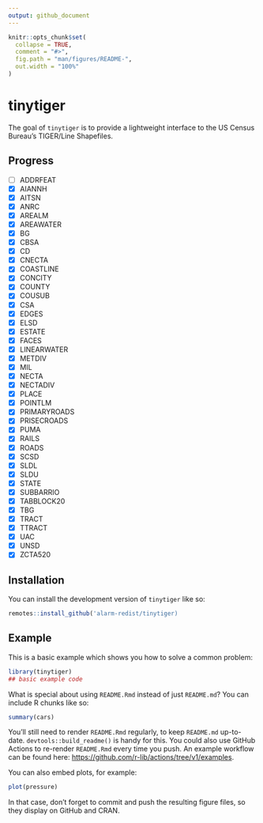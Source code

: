 ```yaml
---
output: github_document
---
```


<!-- README.md is generated from README.Rmd. Please edit that file -->

```r
knitr::opts_chunk$set(
  collapse = TRUE,
  comment = "#>",
  fig.path = "man/figures/README-",
  out.width = "100%"
)
```

# tinytiger

<!-- badges: start -->
<!-- badges: end -->

The goal of `tinytiger` is to provide a lightweight interface to the US Census Bureau's TIGER/Line Shapefiles.

## Progress
- [ ] ADDRFEAT
- [x] AIANNH
- [x] AITSN
- [x] ANRC
- [x] AREALM
- [x] AREAWATER
- [x] BG
- [x] CBSA
- [x] CD
- [x] CNECTA
- [x] COASTLINE
- [x] CONCITY
- [x] COUNTY
- [x] COUSUB
- [x] CSA
- [x] EDGES
- [x] ELSD
- [x] ESTATE
- [x] FACES
- [x] LINEARWATER
- [x] METDIV
- [x] MIL
- [x] NECTA
- [x] NECTADIV
- [x] PLACE
- [x] POINTLM
- [x] PRIMARYROADS
- [x] PRISECROADS
- [x] PUMA
- [x] RAILS
- [x] ROADS
- [x] SCSD
- [x] SLDL
- [x] SLDU
- [x] STATE
- [x] SUBBARRIO
- [x] TABBLOCK20
- [x] TBG
- [x] TRACT
- [x] TTRACT
- [x] UAC
- [x] UNSD
- [x] ZCTA520


## Installation

You can install the development version of `tinytiger` like so:

``` r
remotes::install_github('alarm-redist/tinytiger)
```

## Example

This is a basic example which shows you how to solve a common problem:

```r
library(tinytiger)
## basic example code
```

What is special about using `README.Rmd` instead of just `README.md`? You can include R chunks like so:

```r
summary(cars)
```

You'll still need to render `README.Rmd` regularly, to keep `README.md` up-to-date. `devtools::build_readme()` is handy for this. You could also use GitHub Actions to re-render `README.Rmd` every time you push. An example workflow can be found here: <https://github.com/r-lib/actions/tree/v1/examples>.

You can also embed plots, for example:

```r
plot(pressure)
```

In that case, don't forget to commit and push the resulting figure files, so they display on GitHub and CRAN.
